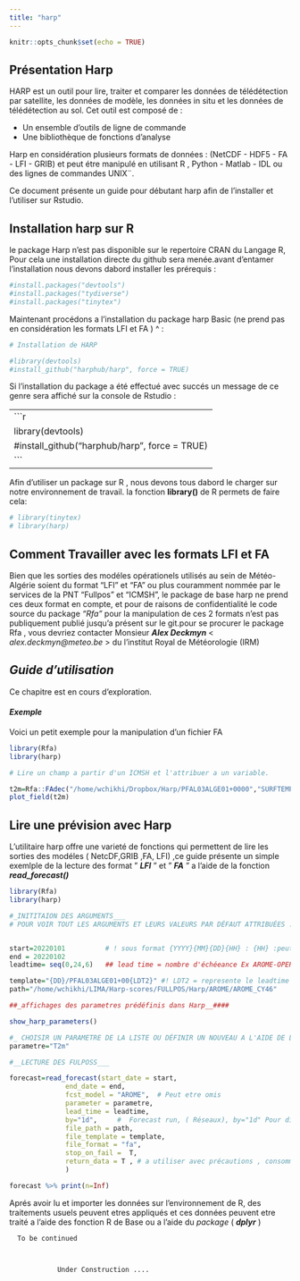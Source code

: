 ```yaml
---
title: "harp"
---
```


```r
knitr::opts_chunk$set(echo = TRUE)
```
## Présentation Harp 
HARP est un outil pour lire, traiter et comparer les données de télédétection par satellite, les données de modèle, les données in situ  et les données de télédétection au sol. Cet outil est composé de :

  - Un ensemble d'outils de ligne de commande
  - Une bibliothèque de fonctions d'analyse

Harp en considération plusieurs formats de données : (NetCDF - HDF5 - FA - LFI - GRIB) et peut étre manipulé en utilisant R , Python - Matlab - IDL ou des lignes de commandes UNIX¨.

Ce document présente un guide pour débutant harp afin de l'installer et l'utiliser sur Rstudio.  

## Installation harp sur R 
le package Harp n'est pas disponible sur le repertoire CRAN du Langage R, Pour cela une installation directe du github sera menée.avant d'entamer l'installation nous devons dabord installer les prérequis : 

```r
#install.packages("devtools")
#install.packages("tydiverse")
#install.packages("tinytex")
```

Maintenant procédons a l'installation du package harp Basic (ne prend pas en considération les formats LFI et FA ) ^ : 

```r
# Installation de HARP 

#library(devtools)
#install_github("harphub/harp", force = TRUE)

```

Si l'installation du package a été effectué avec succés un message de ce genre sera affiché sur la console de Rstudio :  

-----------------------------
```r
library(devtools)
#install_github("harphub/harp", force = TRUE)
```
-----------------------------

Afin d'utiliser un package sur R , nous devons tous dabord le charger sur notre environnement de travail. la fonction **library()** de R permets de faire cela:  

```r

# library(tinytex)
# library(harp)

```

## Comment Travailler avec les formats LFI et FA 
 
Bien que les sorties des modéles opérationels utilisés au sein de Météo-Algérie soient du format "LFI" et "FA" ou plus couramment nommée par le services de la PNT "Fullpos" et "ICMSH", le package de base harp ne prend ces deux format en compte, et pour de raisons de confidentialité le code source du package _"Rfa"_ pour la manipulation de ces 2 formats n'est pas publiquement publié jusqu'a présent sur le git.pour se procurer le package Rfa , vous devriez contacter Monsieur **_Alex_ _Deckmyn_** < _alex.deckmyn@meteo.be_ > du l'institut Royal de Météorologie (IRM)           


## *Guide d'utilisation* 

Ce chapitre est en cours d'exploration.

#### _Exemple_

Voici un petit exemple pour la manipulation d'un fichier FA

```r
library(Rfa)
library(harp)

# Lire un champ a partir d'un ICMSH et l'attribuer a un variable. 

t2m=Rfa::FAdec("/home/wchikhi/Dropbox/Harp/PFAL03ALGE01+0000","SURFTEMPERATURE")
plot_field(t2m)
```


## Lire une prévision avec Harp  

L'utilitaire harp offre une varieté de fonctions qui permettent de lire les sorties des modéles ( NetcDF,GRIB ,FA, LFI) ,ce guide présente un simple exemlple de la lecture des format " **_LFI_** "  et   " **_FA_** " a l'aide de la fonction **_read_forecast()_** 

```r
library(Rfa)
library(harp)

#_INITITAION DES ARGUMENTS___ 
# POUR VOIR TOUT LES ARGUMENTS ET LEURS VALEURS PAR DÉFAUT ATTRIBUÉES . VEUILLEZ VOIR LE VOLET "Help" 


start=20220101          # ! sous format {YYYY}{MM}{DD}{HH} : {HH} :peut etre omis
end = 20220102
leadtime= seq(0,24,6)   ## lead time = nombre d'échéeance Ex AROME-OPER -> leatime=seq(0,48,6) or 48 echeances avec un pas de 3h 

template="{DD}/PFAL03ALGE01+00{LDT2}" #! LDT2 = represente le leadtime dans Harp; 2 = en 2 chiffres;  
path="/home/wchikhi/LIMA/Harp-scores/FULLPOS/Harp/AROME/AROME_CY46"

##_affichages des parametres prédéfinis dans Harp__####

show_harp_parameters()

#_ CHOISIR UN PARAMETRE DE LA LISTE OU DÉFINIR UN NOUVEAU A L'AIDE DE LA FONCTION : as_harp_parameter() 
parametre="T2m"

```

```r
#__LECTURE DES FULPOSS___

forecast=read_forecast(start_date = start,
              end_date = end,
              fcst_model = "AROME",  # Peut etre omis 
              parameter = parametre,
              lead_time = leadtime,
              by="1d",     #  Forecast run, ( Réseaux), by="1d" Pour dire 1 réseau chaque minuit, 
              file_path = path,
              file_template = template,
              file_format = "fa",
              stop_on_fail =  T,
              return_data = T , # a utiliser avec précautions , consomme beaucoup de mémorire RAM.
              )
```

```r

forecast %>% print(n=Inf)

```
Aprés avoir lu et importer les données sur l'environnement de R, des traitements usuels peuvent etres appliqués et ces données peuvent etre traité a l'aide des fonction R de Base ou a l'aide du _package_ (  **_dplyr_** )   



      To be continued



                Under Construction .... 




